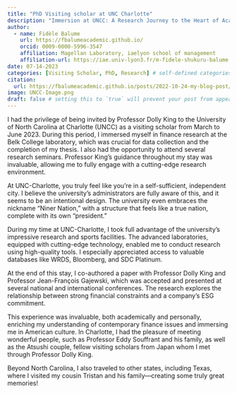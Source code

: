 ```yaml
---
title: "PhD Visiting scholar at UNC Charlotte"
description: "Immersion at UNCC: A Research Journey to the Heart of Academic Excellence"
author:
  - name: Fidèle Balume
    url: https://fbalumeacademic.github.io/
    orcid: 0009-0000-5996-3547
    affiliation: Magellan Laboratory, iaelyon school of management
    affiliation-url: https://iae.univ-lyon3.fr/m-fidele-shukuru-balume
date: 07-14-2023
categories: [Visiting Scholar, PhD, Research] # self-defined categories
citation: 
  url: https://fbalumeacademic.github.io/posts/2022-10-24-my-blog-post/ 
image: UNCC-Image.png
draft: false # setting this to `true` will prevent your post from appearing on your listing page until you're ready!
---
```


I had the privilege of being invited by Professor Dolly King to the University of North Carolina at Charlotte (UNCC) as a visiting scholar from March to June 2023. During this period, I immersed myself in finance research at the Belk College laboratory, which was crucial for data collection and the completion of my thesis. I also had the opportunity to attend several research seminars. Professor King's guidance throughout my stay was invaluable, allowing me to fully engage with a cutting-edge research environment.

At UNC-Charlotte, you truly feel like you're in a self-sufficient, independent city. I believe the university’s administrators are fully aware of this, and it seems to be an intentional design. The university even embraces the nickname “Niner Nation,” with a structure that feels like a true nation, complete with its own "president."

During my time at UNC-Charlotte, I took full advantage of the university's impressive research and sports facilities. The advanced laboratories, equipped with cutting-edge technology, enabled me to conduct research using high-quality tools. I especially appreciated access to valuable databases like WRDS, Bloomberg, and SDC Platinum.

At the end of this stay, I co-authored a paper with Professor Dolly King and Professor Jean-François Gajewski, which was accepted and presented at several national and international conferences. The research explores the relationship between strong financial constraints and a company's ESG commitment.

This experience was invaluable, both academically and personally, enriching my understanding of contemporary finance issues and immersing me in American culture. In Charlotte, I had the pleasure of meeting wonderful people, such as Professor Eddy Souffrant and his family, as well as the Atsushi couple, fellow visiting scholars from Japan whom I met through Professor Dolly King.

Beyond North Carolina, I also traveled to other states, including Texas, where I visited my cousin Tristan and his family—creating some truly great memories!
